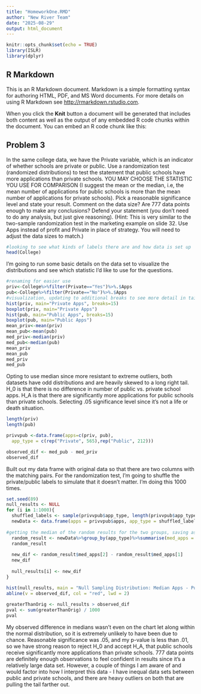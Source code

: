 ```yaml
---
title: "HomeworkOne.RMD"
author: "New River Team"
date: "2025-08-29"
output: html_document
---
```


```r
knitr::opts_chunk$set(echo = TRUE)
library(ISLR)
library(dplyr)
```

## R Markdown

This is an R Markdown document. Markdown is a simple formatting syntax for authoring HTML, PDF, and MS Word documents. For more details on using R Markdown see <http://rmarkdown.rstudio.com>.

When you click the **Knit** button a document will be generated that includes both content as well as the output of any embedded R code chunks within the document. You can embed an R code chunk like this:

## Problem 3

In the same college data, we have the Private variable, which is an indicator of whether schools are private or public. Use a randomization test (randomized distributions) to test the statement that public schools have more applications than private schools. YOU MAY CHOOSE THE STATISTIC YOU USE FOR COMPARISON (I suggest the mean or the median, i.e, the mean number of applications for public schools is more than the mean number of applications for private schools). Pick a reasonable significance level and state your result. Comment on the data size? Are 777 data points enough to make any conclusions? Defend your statement (you don’t need to do any analysis, but just give reasoning). (Hint: This is very similar to the two-sample randomization test in the marketing example on slide 32. Use Apps instead of profit and Private in place of strategy. You will need to adjust the data sizes to match.) 

```r
#looking to see what kinds of labels there are and how data is set up
head(College)
```

I'm going to run some basic details on the data set to visualize the distributions and see which statistic I'd like to use for the questions.

```r
#renaming for easier use
priv<-College%>%filter(Private=="Yes")%>%.$Apps
pub<-College%>%filter(Private=="No")%>%.$Apps
#visualization, updating to additional breaks to see more detail in tail
hist(priv, main="Private Apps", breaks=15)
boxplot(priv, main="Private Apps")
hist(pub, main="Public Apps", breaks=15)
boxplot(pub, main="Public Apps")
mean_priv<-mean(priv)
mean_pub<-mean(pub)
med_priv<-median(priv)
med_pub<-median(pub)
mean_priv
mean_pub
med_priv
med_pub
```
Opting to use median since more resistant to extreme outliers, both datasets have odd distributions and are heavily skewed to a long right tail. H_0 is that there is no difference in number of public vs. private school apps. H_A is that there are significantly more applications for public schools than private schools. Selecting .05 significance level since it's not a life or death situation.

```r
length(priv) 
length(pub)

privvpub <-data.frame(apps=c(priv, pub),
  app_type = c(rep("Private", 565),rep("Public", 212)))

observed_dif <- med_pub - med_priv
observed_dif
```

Built out my data frame with original data so that there are two columns with the matching pairs. For the randomization test, I'm going to shuffle the private/public labels to simulate that it doesn't matter. I'm doing this 1000 times.

```r

set.seed(89) 
null_results <- NULL
for (i in 1:1000){
  shuffled_labels <- sample(privvpub$app_type, length(privvpub$app_type), replace = FALSE)
  newData <- data.frame(apps = privvpub$apps, app_type = shuffled_labels)
  
#getting the median of the random results for the two groups, saving as random_result then creating a new difference between the two for my null simulated statistic to compare to observed_dif
  random_result <- newData%>%group_by(app_type)%>%summarise(med_apps = median(apps, na.rm = TRUE), .groups = "drop")
  random_result
  
  new_dif <- random_result$med_apps[2] - random_result$med_apps[1]
  new_dif
  
  null_results[i] <- new_dif
}

hist(null_results, main = "Null Sampling Distribution: Median Apps - Public vs. Private", xlab = "Difference in Medians")
abline(v = observed_dif, col = "red", lwd = 2)
  
greaterThanOrig <- null_results > observed_dif
pval <- sum(greaterThanOrig) / 1000
pval
```
My observed difference in medians wasn't even on the chart let along within the normal distribution, so it is extremely unlikely to have been due to chance. Reasonable significance was .05, and my p-value is less than .01, so we have strong reason to reject H_0 and accept H_A, that public schools receive significantly more applications than private schools. 777 data points are definitely enough observations to feel confident in results since it's a relatively large data set. However, a couple of things I am aware of and would factor into how I interpret this data - I have inequal data sets between public and private schools, and there are heavy outliers on both that are pulling the tail farther out. 

